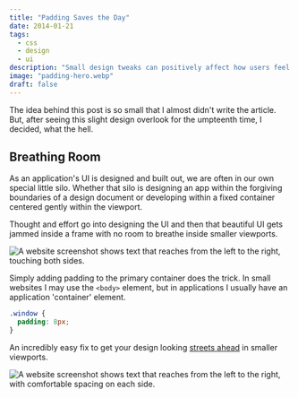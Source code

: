 ```yaml
---
title: "Padding Saves the Day"
date: 2014-01-21
tags:
  - css
  - design
  - ui
description: "Small design tweaks can positively affect how users feel on your site."
image: "padding-hero.webp"
draft: false
---
```








The idea behind this post is so small that I almost didn't write the article.
But, after seeing this slight design overlook for the umpteenth time, I decided,
what the hell.

## Breathing Room

As an application's UI is designed and built out, we are often in our own
special little silo. Whether that silo is designing an app within the forgiving
boundaries of a design document or developing within a fixed container centered
gently within the viewport.

Thought and effort go into designing the UI and then that beautiful UI gets
jammed inside a frame with no room to breathe inside smaller viewports.

![A website screenshot shows text that reaches from the left to the right, touching both sides.](padding_iojmyt.webp)

Simply adding padding to the primary container does the trick. In small websites
I may use the `<body>` element, but in applications I usually have an
application 'container' element.

```css
.window {
  padding: 8px;
}
```

An incredibly easy fix to get your design looking [streets ahead][1] in smaller
viewports.

![A website screenshot shows text that reaches from the left to the right, with comfortable spacing on each side.](padding02_ciqekv.webp)

[1]:
  https://youtu.be/rf1GSjo4zSY
  'Streets ahead as defined by Pierce Hawthorne.'
